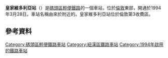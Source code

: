 {{Infobox London station |symbol = dlr
| name = 皇家維多利亞<br />Royal Victoria
| image_name= Royal Victoria stn entrance.JPG
| manager = [[碼頭區輕便鐵路|碼頭區輕便鐵路]]
| fare_zone = 3
| locale = {{link-en|皇家維多利亞船塢|Royal Victoria Dock}}
| borough = [[紐漢區|紐漢區]]
| events1 =公開 | years1=1994年3月28日
| platforms= 2
| access = yes
| access_note = <ref>{{Citation step free tube map}}</ref>
| latitude    = 51.5092
| longitude   =  0.0187
| original    = [[碼頭區輕便鐵路|碼頭區輕便鐵路]]
| dlrbat0708 = 1.547
| dlrbat0809 = 1.707
| dlrbat1011 = 2.042
}}
'''皇家維多利亞站'''（{{lang-en|Royal Victoria DLR station}}）是[[碼頭區輕便鐵路|碼頭區輕便鐵路]]的一個車站，位於[[倫敦|倫敦]]東部，開通於1994年3月28日。車站名稱由來於附近的{{link-en|皇家維多利亞船塢|Royal VIctoria Dock}}。皇家維多利亞站位於倫敦第3收費區。

==參考資料==
{{Commons category|Royal Victoria DLR station}}
{{reflist}}

{{DLR}}

{{DEFAULTSORT:Royal Victoria}}
[[Category:碼頭區輕便鐵路車站|Category:碼頭區輕便鐵路車站]]
[[Category:紐漢區鐵路車站|Category:紐漢區鐵路車站]]
[[Category:1994年啟用的鐵路車站|Category:1994年啟用的鐵路車站]]